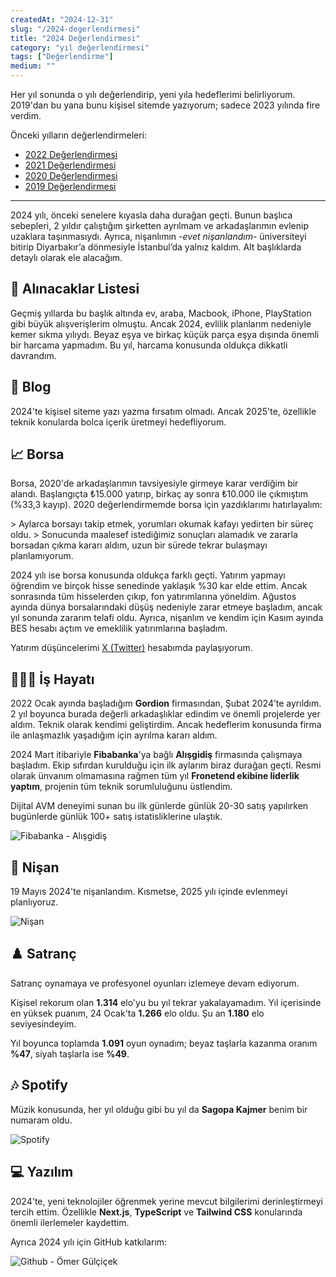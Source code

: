 ```yaml
---
createdAt: "2024-12-31"
slug: "/2024-degerlendirmesi"
title: "2024 Değerlendirmesi"
category: "yıl değerlendirmesi"
tags: ["Değerlendirme"]
medium: ""
---
```


Her yıl sonunda o yılı değerlendirip, yeni yıla hedeflerimi belirliyorum. 2019'dan bu yana bunu kişisel sitemde yazıyorum; sadece 2023 yılında fire verdim.

Önceki yılların değerlendirmeleri:
- <a href="/blog/2022-degerlendirmesi/" target="_blank" rel="noopener noreferrer">2022 Değerlendirmesi</a>
- <a href="/blog/2021-degerlendirmesi/" target="_blank" rel="noopener noreferrer">2021 Değerlendirmesi</a>
- <a href="/blog/2020-degerlendirmesi/" target="_blank" rel="noopener noreferrer">2020 Değerlendirmesi</a>
- <a href="/blog/2019-degerlendirmesi/" target="_blank" rel="noopener noreferrer">2019 Değerlendirmesi</a>

***

2024 yılı, önceki senelere kıyasla daha durağan geçti. Bunun başlıca sebepleri, 2 yıldır çalıştığım şirketten ayrılmam ve arkadaşlarımın evlenip uzaklara taşınmasıydı. Ayrıca, nişanlımın *-evet nişanlandım-* üniversiteyi bitirip Diyarbakır’a dönmesiyle İstanbul’da yalnız kaldım. Alt başlıklarda detaylı olarak ele alacağım.

## 🧺 Alınacaklar Listesi

Geçmiş yıllarda bu başlık altında ev, araba, Macbook, iPhone, PlayStation gibi büyük alışverişlerim olmuştu. Ancak 2024, evlilik planlarım nedeniyle kemer sıkma yılıydı. Beyaz eşya ve birkaç küçük parça eşya dışında önemli bir harcama yapmadım. Bu yıl, harcama konusunda oldukça dikkatli davrandım.

## 📝 Blog

2024'te kişisel siteme yazı yazma fırsatım olmadı. Ancak 2025'te, özellikle teknik konularda bolca içerik üretmeyi hedefliyorum.

## 📈 Borsa

Borsa, 2020'de arkadaşlarımın tavsiyesiyle girmeye karar verdiğim bir alandı. Başlangıçta ₺15.000 yatırıp, birkaç ay sonra ₺10.000 ile çıkmıştım (%33,3 kayıp). 2020 değerlendirmemde borsa için yazdıklarımı hatırlayalım:

<div className="text-neutral-500 text-base italic">
> Aylarca borsayı takip etmek, yorumları okumak kafayı yedirten bir süreç oldu.
> Sonucunda maalesef istediğimiz sonuçları alamadık ve zararla borsadan çıkma kararı aldım, uzun bir sürede tekrar bulaşmayı planlamıyorum.
</div>

2024 yılı ise borsa konusunda oldukça farklı geçti. Yatırım yapmayı öğrendim ve birçok hisse senedinde yaklaşık %30 kar elde ettim. Ancak sonrasında tüm hisselerden çıkıp, fon yatırımlarına yöneldim. Ağustos ayında dünya borsalarındaki düşüş nedeniyle zarar etmeye başladım, ancak yıl sonunda zararım telafi oldu. Ayrıca, nişanlım ve kendim için Kasım ayında BES hesabı açtım ve emeklilik yatırımlarına başladım.

Yatırım düşüncelerimi <a href="https://twitter.com/omergulcicek" target="_blank" rel="noopener noreferrer">X (Twitter)</a> hesabımda paylaşıyorum.

## 👨🏻‍💻 İş Hayatı

2022 Ocak ayında başladığım **Gordion** firmasından, Şubat 2024’te ayrıldım. 2 yıl boyunca burada değerli arkadaşlıklar edindim ve önemli projelerde yer aldım. Teknik olarak kendimi geliştirdim. Ancak hedeflerim konusunda firma ile anlaşmazlık yaşadığım için ayrılma kararı aldım.

2024 Mart itibariyle **Fibabanka**'ya bağlı **Alışgidiş** firmasında çalışmaya başladım. Ekip sıfırdan kurulduğu için ilk aylarım biraz durağan geçti. Resmi olarak ünvanım olmamasına rağmen tüm yıl **Fronetend ekibine liderlik yaptım**, projenin tüm teknik sorumluluğunu üstlendim.

Dijital AVM deneyimi sunan bu ilk günlerde günlük 20-30 satış yapılırken bugünlerde günlük 100+ satış istatisliklerine ulaştık.

![Fibabanka - Alışgidiş](/blog/2024-12-31/alisgidis.png)

## 💐 Nişan

19 Mayıs 2024'te nişanlandım. Kısmetse, 2025 yılı içinde evlenmeyi planlıyoruz.

![Nişan](/blog/2024-12-31/nisan.png)

## ♟️ Satranç

Satranç oynamaya ve profesyonel oyunları izlemeye devam ediyorum.

Kişisel rekorum olan **1.314** elo'yu bu yıl tekrar yakalayamadım. Yıl içerisinde en yüksek puanım, 24 Ocak'ta **1.266** elo oldu. Şu an **1.180** elo seviyesindeyim.

Yıl boyunca toplamda **1.091** oyun oynadım; beyaz taşlarla kazanma oranım **%47**, siyah taşlarla ise **%49**.

## 🎶 Spotify

Müzik konusunda, her yıl olduğu gibi bu yıl da **Sagopa Kajmer** benim bir numaram oldu.

![Spotify](/blog/2024-12-31/spotify.png)

## 💻 Yazılım

2024'te, yeni teknolojiler öğrenmek yerine mevcut bilgilerimi derinleştirmeyi tercih ettim. Özellikle **Next.js**, **TypeScript** ve **Tailwind CSS** konularında önemli ilerlemeler kaydettim.

Ayrıca 2024 yılı için GitHub katkılarım:

![Github - Ömer Gülçiçek](/blog/2024-12-31/github.png)